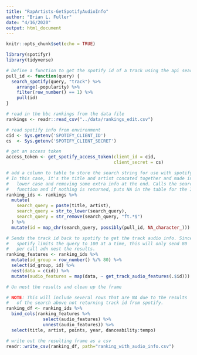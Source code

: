 ```yaml
---
title: "RapArtists-GetSpotifyAudioInfo"
author: "Brian L. Fuller"
date: "4/16/2020"
output: html_document
---
```


```r
knitr::opts_chunk$set(echo = TRUE)

library(spotifyr)
library(tidyverse)

```



```r

# Define a function to get the spotify id of a track using the api search func
pull_id <- function(query) {
  search_spotify(query, "track") %>% 
    arrange(-popularity) %>% 
    filter(row_number() == 1) %>%
    pull(id)
}

# read in the bbc rankings from the data file
rankings <- readr::read_csv("../data/rankings_edit.csv")

# read spotify info from environment
cid <- Sys.getenv('SPOTIFY_CLIENT_ID')
cs  <- Sys.getenv('SPOTIFY_CLIENT_SECRET')

# get an access token
access_token <- get_spotify_access_token(client_id = cid,
                                         client_secret = cs)

# add a column to table to store the search string for use with spotify
# In this case, it's the title and artist concated together and made into
#   lower case and removing some extra info at the end. Calls the search
#   function and if nothing is returned, puts NA in the table for the ID.
ranking_ids <- rankings %>%
  mutate(
    search_query = paste(title, artist),
    search_query = str_to_lower(search_query),
    search_query = str_remove(search_query, "ft.*$")
  ) %>%
  mutate(id = map_chr(search_query, possibly(pull_id, NA_character_)))

# Sends the track id back to spotify to get the track audio info. Since 
#   spotify limits the query to 100 at a time, this will only send 80 
#   per call adn nest the results.
ranking_features <- ranking_ids %>%
  mutate(id_group = row_number() %/% 80) %>%
  select(id_group, id) %>%
  nest(data = c(id)) %>%
  mutate(audio_features = map(data, ~ get_track_audio_features(.$id)))

# Un nest the results and clean up the frame

# NOTE: This will include several rows that are NA due to the results
#   of the search above not returning track id from spotify.
ranking_df <- ranking_ids %>%
  bind_cols(ranking_features %>%
              select(audio_features) %>%
              unnest(audio_features)) %>%
  select(title, artist, points, year, danceability:tempo)

# write out the resulting frame as a csv
readr::write_csv(ranking_df, path="ranking_with_audio_info.csv")
```



```r

```
